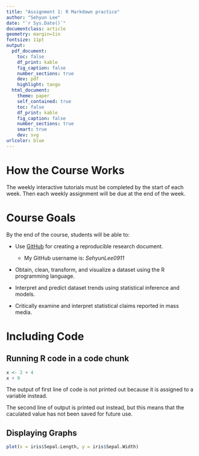```yaml
---
title: "Assignment 1: R Markdown practice"
author: "Sehyun Lee"
date: "`r Sys.Date()`"
documentclass: article
geometry: margin=1in
fontsize: 11pt
output:
  pdf_document:
    toc: false
    df_print: kable
    fig_caption: false
    number_sections: true
    dev: pdf
    highlight: tango
  html_document:
    theme: paper
    self_contained: true
    toc: false
    df_print: kable
    fig_caption: false
    number_sections: true
    smart: true
    dev: svg
urlcolor: blue
---
```


<!-- Write your Markdown below this line -->

# How the Course Works

The weekly interactive tutorials must be completed by the start of each week. Then each weekly assignment will be due at the end of the week.

# Course Goals

By the end of the course, students will be able to:

* Use [GitHub](https://www.github.com) for creating a reproducible research document.

    * My GitHub username is: *SehyunLee0911*

* Obtain, clean, transform, and visualize a dataset using the R programming language.

* Interpret and predict dataset trends using statistical inference and models.

* Critically examine and interpret statistical claims reported in mass media.

# Including Code

## Running R code in a code chunk

```r
x <- 2 + 4
x + 9
```

The output of first line of code is not printed out because it is assigned to a variable instead.

The second line of output is printed out instead, but this means that the caculated value has not been saved for future use.

## Displaying Graphs

```r
plot(x = iris$Sepal.Length, y = iris$Sepal.Width)
```
